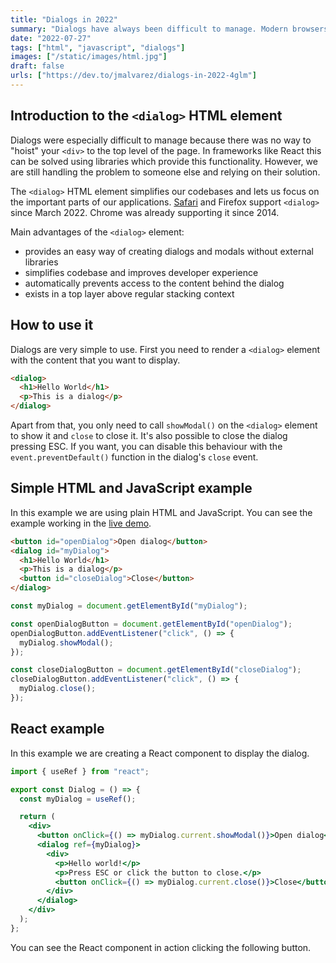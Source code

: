 ```yaml
---
title: "Dialogs in 2022"
summary: "Dialogs have always been difficult to manage. Modern browsers in 2022 offer a much simpler solution."
date: "2022-07-27"
tags: ["html", "javascript", "dialogs"]
images: ["/static/images/html.jpg"]
draft: false
urls: ["https://dev.to/jmalvarez/dialogs-in-2022-4glm"]
---
```



<TOCInline toc={props.toc} asDisclosure />

## Introduction to the `<dialog>` HTML element

Dialogs were especially difficult to manage because there was no way to "hoist" your `<div>` to the top level of the page.
In frameworks like React this can be solved using libraries which provide this functionality. However, we are still handling the problem to someone else and relying on their solution.

The `<dialog>` HTML element simplifies our codebases and lets us focus on the important parts of our applications. [Safari](https://webkit.org/blog/12209/introducing-the-dialog-element/) and Firefox support `<dialog>` since March 2022. Chrome was already supporting it since 2014.

Main advantages of the `<dialog>` element:

- provides an easy way of creating dialogs and modals without external libraries
- simplifies codebase and improves developer experience
- automatically prevents access to the content behind the dialog
- exists in a top layer above regular stacking context

## How to use it

Dialogs are very simple to use. First you need to render a `<dialog>` element with the content that you want to display.

```html showLineNumbers
<dialog>
  <h1>Hello World</h1>
  <p>This is a dialog</p>
</dialog>
```

Apart from that, you only need to call `showModal()` on the `<dialog>` element to show it and `close` to close it. It's also possible to close the dialog pressing ESC. If you want, you can disable this behaviour with the `event.preventDefault()` function in the dialog's `close` event.

## Simple HTML and JavaScript example

In this example we are using plain HTML and JavaScript. You can see the example working in the [live demo](https://www.jmalvarez.dev/static/examples/dialog-example.html).

```html showLineNumbers
<button id="openDialog">Open dialog</button>
<dialog id="myDialog">
  <h1>Hello World</h1>
  <p>This is a dialog</p>
  <button id="closeDialog">Close</button>
</dialog>
```

```js showLineNumbers
const myDialog = document.getElementById("myDialog");

const openDialogButton = document.getElementById("openDialog");
openDialogButton.addEventListener("click", () => {
  myDialog.showModal();
});

const closeDialogButton = document.getElementById("closeDialog");
closeDialogButton.addEventListener("click", () => {
  myDialog.close();
});
```

## React example

In this example we are creating a React component to display the dialog.

```jsx showLineNumbers
import { useRef } from "react";

export const Dialog = () => {
  const myDialog = useRef();

  return (
    <div>
      <button onClick={() => myDialog.current.showModal()}>Open dialog</button>
      <dialog ref={myDialog}>
        <div>
          <p>Hello world!</p>
          <p>Press ESC or click the button to close.</p>
          <button onClick={() => myDialog.current.close()}>Close</button>
        </div>
      </dialog>
    </div>
  );
};
```

You can see the React component in action clicking the following button.

<Dialog />

## References

- [Introducing the Dialog Element - WebKit](https://webkit.org/blog/12209/introducing-the-dialog-element/)
- [\<dialog\>: The Dialog element - MDN](https://developer.mozilla.org/en-US/docs/Web/HTML/Element/dialog)
